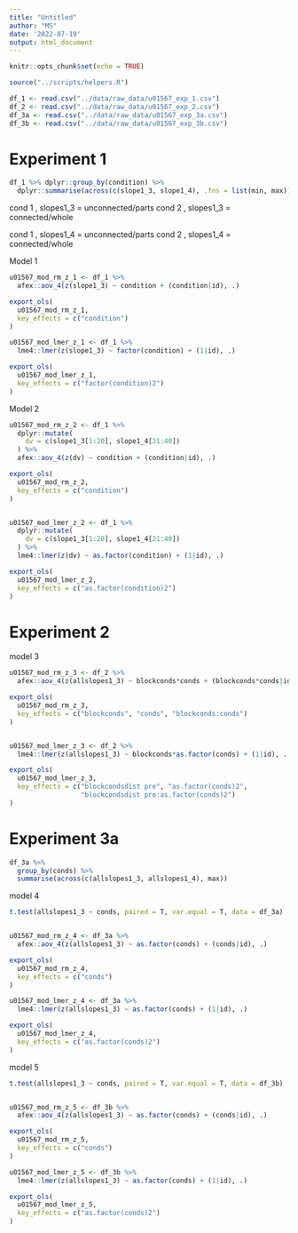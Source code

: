```yaml
---
title: "Untitled"
author: "MS"
date: '2022-07-19'
output: html_document
---
```


```r
knitr::opts_chunk$set(echo = TRUE)

source("../scripts/helpers.R")

df_1 <- read.csv("../data/raw_data/u01567_exp_1.csv")
df_2 <- read.csv("../data/raw_data/u01567_exp_2.csv")
df_3a <- read.csv("../data/raw_data/u01567_exp_3a.csv")
df_3b <- read.csv("../data/raw_data/u01567_exp_3b.csv")
```

# Experiment 1

```r
df_1 %>% dplyr::group_by(condition) %>% 
  dplyr::summarise(across(c(slope1_3, slope1_4), .fns = list(min, max)))
```

cond 1 , slopes1_3 = unconnected/parts
cond 2 , slopes1_3 = connected/whole

cond 1 , slopes1_4 = unconnected/parts
cond 2 , slopes1_4 = connected/whole

Model 1

```r
u01567_mod_rm_z_1 <- df_1 %>%
  afex::aov_4(z(slope1_3) ~ condition + (condition|id), .)

export_ols(
  u01567_mod_rm_z_1, 
  key_effects = c("condition")
)

u01567_mod_lmer_z_1 <- df_1 %>%
  lme4::lmer(z(slope1_3) ~ factor(condition) + (1|id), .)

export_ols(
  u01567_mod_lmer_z_1, 
  key_effects = c("factor(condition)2")
)
```

Model 2 

```r
u01567_mod_rm_z_2 <- df_1 %>%
  dplyr::mutate(
    dv = c(slope1_3[1:20], slope1_4[21:40])
  ) %>% 
  afex::aov_4(z(dv) ~ condition + (condition|id), .)

export_ols(
  u01567_mod_rm_z_2, 
  key_effects = c("condition")
)


u01567_mod_lmer_z_2 <- df_1 %>%
  dplyr::mutate(
    dv = c(slope1_3[1:20], slope1_4[21:40])
  ) %>% 
  lme4::lmer(z(dv) ~ as.factor(condition) + (1|id), .)

export_ols(
  u01567_mod_lmer_z_2, 
  key_effects = c("as.factor(condition)2")
)
```



# Experiment 2 

model 3

```r
u01567_mod_rm_z_3 <- df_2 %>% 
  afex::aov_4(z(allslopes1_3) ~ blockconds*conds + (blockconds*conds|id), ., )

export_ols(
  u01567_mod_rm_z_3, 
  key_effects = c("blockconds", "conds", "blockconds:conds")
)


u01567_mod_lmer_z_3 <- df_2 %>% 
  lme4::lmer(z(allslopes1_3) ~ blockconds*as.factor(conds) + (1|id), ., )

export_ols(
  u01567_mod_lmer_z_3, 
  key_effects = c("blockcondsdist pre", "as.factor(conds)2", 
                  "blockcondsdist pre:as.factor(conds)2")
)
```

# Experiment 3a

```r
df_3a %>% 
  group_by(conds) %>% 
  summarise(across(c(allslopes1_3, allslopes1_4), max))
```

model 4 

```r
t.test(allslopes1_3 ~ conds, paired = T, var.equal = T, data = df_3a)


u01567_mod_rm_z_4 <- df_3a %>% 
  afex::aov_4(z(allslopes1_3) ~ as.factor(conds) + (conds|id), .)

export_ols(
  u01567_mod_rm_z_4, 
  key_effects = c("conds")
)

u01567_mod_lmer_z_4 <- df_3a %>% 
  lme4::lmer(z(allslopes1_3) ~ as.factor(conds) + (1|id), .)

export_ols(
  u01567_mod_lmer_z_4, 
  key_effects = c("as.factor(conds)2")
)
```

model 5

```r
t.test(allslopes1_3 ~ conds, paired = T, var.equal = T, data = df_3b)


u01567_mod_rm_z_5 <- df_3b %>% 
  afex::aov_4(z(allslopes1_3) ~ as.factor(conds) + (conds|id), .)

export_ols(
  u01567_mod_rm_z_5, 
  key_effects = c("conds")
)

u01567_mod_lmer_z_5 <- df_3b %>% 
  lme4::lmer(z(allslopes1_3) ~ as.factor(conds) + (1|id), .)

export_ols(
  u01567_mod_lmer_z_5, 
  key_effects = c("as.factor(conds)2")
)
```


